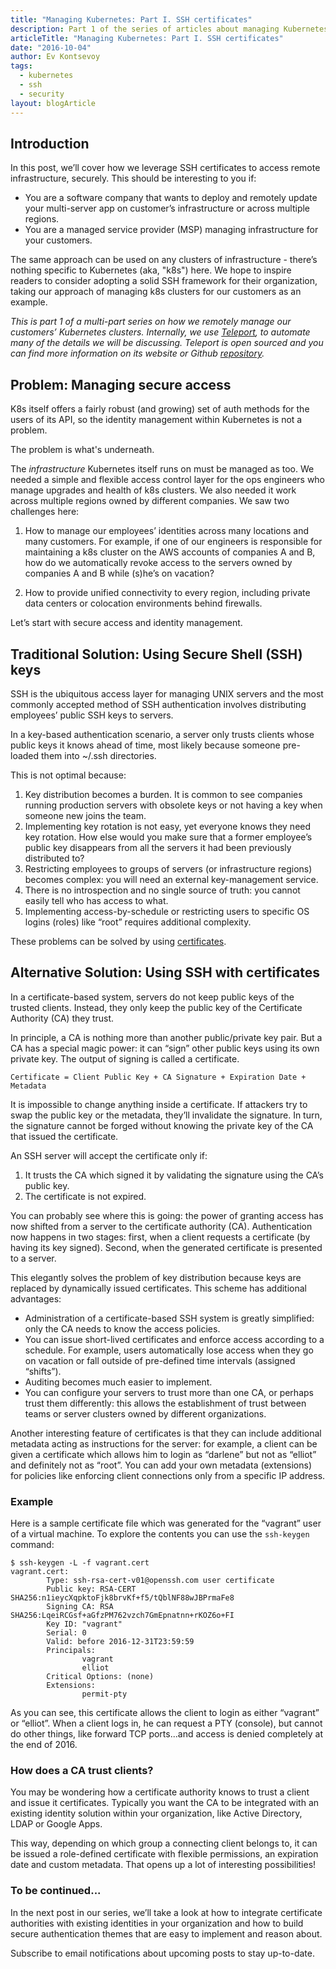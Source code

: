 ```yaml
---
title: "Managing Kubernetes: Part I. SSH certificates"
description: Part 1 of the series of articles about managing Kubernetes clusters across multiple teams, regions or organizations.
articleTitle: "Managing Kubernetes: Part I. SSH certificates"
date: "2016-10-04"
author: Ev Kontsevoy
tags:
  - kubernetes
  - ssh
  - security
layout: blogArticle
---
```



## Introduction

In this post, we’ll cover how we leverage SSH certificates to access
remote infrastructure, securely. This should be interesting to you if:

- You are a software company that wants to deploy and remotely update your
  multi-server app on customer’s infrastructure or across multiple regions.
- You are a managed service provider (MSP) managing infrastructure for your
  customers.

The same approach can be used on any clusters of infrastructure - there’s
nothing specific to Kubernetes (aka, "k8s") here. We hope to inspire readers to
consider adopting a solid SSH framework for their organization, taking our
approach of managing k8s clusters for our customers as an example.

_This is part 1 of a multi-part series on how we remotely manage our customers’
Kubernetes clusters. Internally, we use
[Teleport](https://goteleport.com/), to automate many of the details
we will be discussing. Teleport is open sourced and you can find more
information on its website or Github [repository](https://github.com/gravitational/teleport)._

## Problem: Managing secure access

K8s itself offers a fairly robust (and growing) set of auth methods for the
users of its API, so the identity management within Kubernetes is not a
problem.

The problem is what's underneath.

The _infrastructure_ Kubernetes itself runs on must be managed as
too. We needed a simple and flexible access control layer for the ops
engineers who manage upgrades and health of k8s clusters. We also needed it
work across multiple regions owned by different companies. We saw two
challenges here:

1. How to manage our employees’ identities across many locations and many
   customers. For example, if one of our engineers is responsible for maintaining
   a k8s cluster on the AWS accounts of companies A and B, how do we automatically
   revoke access to the servers owned by companies A and B while (s)he’s on
   vacation?

2. How to provide unified connectivity to every region, including private data
   centers or colocation environments behind firewalls.

Let’s start with secure access and identity management.

## Traditional Solution: Using Secure Shell (SSH) keys

SSH is the ubiquitous access layer for managing UNIX servers and the most
commonly accepted method of SSH authentication involves distributing employees’
public SSH keys to servers.

In a key-based authentication scenario, a server only trusts clients whose
public keys it knows ahead of time, most likely because someone pre-loaded them
into ~/.ssh directories.

<BlogImage src="./assets/ssh-1.png" />

This is not optimal because:

1. Key distribution becomes a burden. It is common to see companies running
   production servers with obsolete keys or not having a key when someone new
   joins the team.
2. Implementing key rotation is not easy, yet everyone knows they need key
   rotation. How else would you make sure that a former employee’s public key
   disappears from all the servers it had been previously distributed to?
3. Restricting employees to groups of servers (or infrastructure regions)
   becomes complex: you will need an external key-management service.
4. There is no introspection and no single source of truth: you cannot easily
   tell who has access to what.
5. Implementing access-by-schedule or restricting users to specific OS logins
   (roles) like “root” requires additional complexity.

These problems can be solved by using [certificates](https://en.wikipedia.org/wiki/Public_key_certificate).

## Alternative Solution: Using SSH with certificates

In a certificate-based system, servers do not keep public keys of the trusted
clients. Instead, they only keep the public key of the Certificate Authority
(CA) they trust.

In principle, a CA is nothing more than another public/private key pair. But a
CA has a special magic power: it can “sign” other public keys using its own
private key. The output of signing is called a certificate.

```
Certificate = Client Public Key + CA Signature + Expiration Date + Metadata
```

It is impossible to change anything inside a certificate. If attackers try to
swap the public key or the metadata, they’ll invalidate the signature. In turn,
the signature cannot be forged without knowing the private key of the CA that
issued the certificate.

An SSH server will accept the certificate only if:

1. It trusts the CA which signed it by validating the signature using the CA’s
   public key.
2. The certificate is not expired.

<BlogImage src="./assets/ssh-2.png" />

You can probably see where this is going: the power of granting access has now
shifted from a server to the certificate authority (CA). Authentication now
happens in two stages: first, when a client requests a certificate (by having
its key signed). Second, when the generated certificate is presented to a
server.

This elegantly solves the problem of key distribution because keys are replaced
by dynamically issued certificates. This scheme has additional advantages:

- Administration of a certificate-based SSH system is greatly simplified: only
  the CA needs to know the access policies.
- You can issue short-lived certificates and enforce access according to a
  schedule. For example, users automatically lose access when they go on
  vacation or fall outside of pre-defined time intervals (assigned “shifts”).
- Auditing becomes much easier to implement.
- You can configure your servers to trust more than one CA, or perhaps trust
  them differently: this allows the establishment of trust between teams or
  server clusters owned by different organizations.

Another interesting feature of certificates is that they can include additional
metadata acting as instructions for the server: for example, a client can be
given a certificate which allows him to login as “darlene” but not as “elliot”
and definitely not as “root”. You can add your own metadata (extensions) for
policies like enforcing client connections only from a specific IP address.

<EmailSubscribeViolet />

### Example

Here is a sample certificate file which was generated
for the “vagrant” user of a virtual machine. To explore the contents you can
use the `ssh-keygen` command:

```
$ ssh-keygen -L -f vagrant.cert
vagrant.cert:
        Type: ssh-rsa-cert-v01@openssh.com user certificate
        Public key: RSA-CERT SHA256:n1ieycXqpktoFjk8brvKf+f5/tQblNF88wJBPrmaFe8
        Signing CA: RSA SHA256:LqeiRCGsf+aGfzPM762vzch7GmEpnatnn+rKOZ6o+FI
        Key ID: "vagrant"
        Serial: 0
        Valid: before 2016-12-31T23:59:59
        Principals:
                vagrant
                elliot
        Critical Options: (none)
        Extensions:
                permit-pty
```

As you can see, this certificate allows the client to login as either “vagrant”
or “elliot”. When a client logs in, he can request a PTY (console), but cannot
do other things, like forward TCP ports...and access is denied completely at
the end of 2016.

### How does a CA trust clients?

You may be wondering how a certificate authority knows to trust a client and
issue it certificates. Typically you want the CA to be integrated with an
existing identity solution within your organization, like Active Directory,
LDAP or Google Apps.

This way, depending on which group a connecting client belongs to, it can be
issued a role-defined certificate with flexible permissions, an expiration date
and custom metadata. That opens up a lot of interesting possibilities!

### To be continued...

In the next post in our series, we’ll take a look at how to integrate
certificate authorities with existing identities in your organization and how
to build secure authentication themes that are easy to implement and reason
about.

Subscribe to email notifications about upcoming posts to stay up-to-date.
